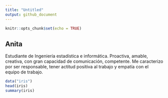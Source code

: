 ```yaml
---
title: "Untitled"
output: github_document
---
```


```r
knitr::opts_chunk$set(echo = TRUE)
```

## Anita

Estudiante de Ingeniería estadística e informática. Proactiva, amable, creativa, con gran capacidad de comunicación, competente. Me caracterizo por ser responsable, tener actitud positiva al trabajo y empatía con el equipo de trabajo. 

```r
data("iris")
head(iris)
summary(iris)
```
